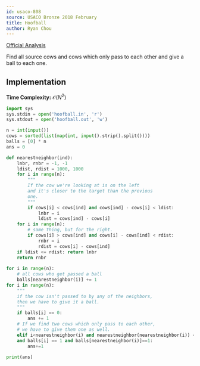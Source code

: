 ```yaml
---
id: usaco-808
source: USACO Bronze 2018 February
title: Hoofball
author: Ryan Chou
---
```


[Official Analysis](http://www.usaco.org/current/data/sol_hoofball_bronze_feb18.html)

Find all source cows and cows which only pass to each other and give a ball to each one.

## Implementation
**Time Complexity:** $\mathcal{O}(N^2)$
<LanguageSection>
<PySection> 

```py
import sys
sys.stdin = open('hoofball.in', 'r')
sys.stdout = open('hoofball.out', 'w')

n = int(input())
cows = sorted(list(map(int, input().strip().split())))
balls = [0] * n
ans = 0

def nearestneighbor(ind):
	lnbr, rnbr = -1, -1
	ldist, rdist = 1000, 1000
	for i in range(n):
		"""
		If the cow we're looking at is on the left
		and it's closer to the target than the previous
		one.
		"""
		if cows[i] < cows[ind] and cows[ind] - cows[i] < ldist:
			lnbr = i
			ldist = cows[ind] - cows[i]
	for i in range(n):
		# same thing, but for the right.
		if cows[i] > cows[ind] and cows[i] - cows[ind] < rdist:
			rnbr = i
			rdist = cows[i] - cows[ind]
	if ldist <= rdist: return lnbr
	return rnbr
    
for i in range(n):
	# all cows who get passed a ball
	balls[nearestneighbor(i)] += 1
for i in range(n):
	"""
	if the cow isn't passed to by any of the neighbors,
	then we have to give it a ball.
	"""
	if balls[i] == 0:
		ans += 1
    # If we find two cows which only pass to each other,
    # we have to give them one as well.
	elif i<nearestneighbor(i) and nearestneighbor(nearestneighbor(i)) == i \
	and balls[i] == 1 and balls[nearestneighbor(i)]==1:
		ans+=1
    
print(ans)


```
</PySection>
</LanguageSection>
